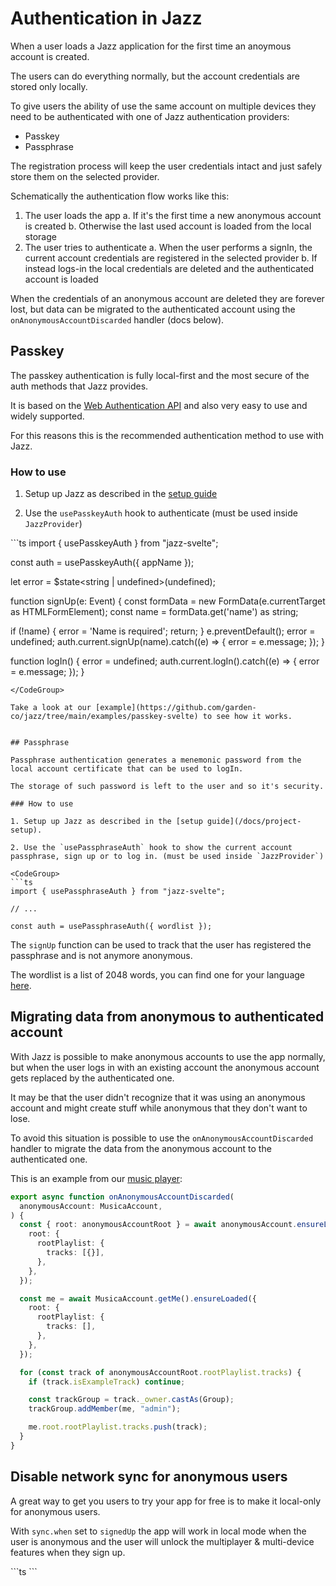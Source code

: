 

# Authentication in Jazz

When a user loads a Jazz application for the first time an anoymous account is created.

The users can do everything normally, but the account credentials are stored only locally.

To give users the ability of use the same account on multiple devices they need to be authenticated with
one of Jazz authentication providers:
- Passkey
- Passphrase

The registration process will keep the user credentials intact and just safely store them on the selected provider.

Schematically the authentication flow works like this:
1. The user loads the app
  a. If it's the first time a new anonymous account is created
  b. Otherwise the last used account is loaded from the local storage
2. The user tries to authenticate
  a. When the user performs a signIn, the current account credentials are registered in the selected provider
  b. If instead logs-in the local credentials are deleted and the authenticated account is loaded

When the credentials of an anonymous account are deleted they are forever lost, 
but data can be migrated to the authenticated account using the `onAnonymousAccountDiscarded` handler (docs below).

## Passkey

The passkey authentication is fully local-first and the most secure of the auth methods that Jazz provides.

It is based on the [Web Authentication API](https://developer.mozilla.org/en-US/docs/Web/API/Web_Authentication_API) and also very easy to use and widely supported.

For this reasons this is the recommended authentication method to use with Jazz.

### How to use

1. Setup up Jazz as described in the [setup guide](/docs/project-setup)

2. Use the `usePasskeyAuth` hook to authenticate (must be used inside `JazzProvider`)

<CodeGroup>
```ts
import { usePasskeyAuth } from "jazz-svelte";

const auth = usePasskeyAuth({ appName });

let error = $state<string | undefined>(undefined);

function signUp(e: Event) {
  const formData = new FormData(e.currentTarget as HTMLFormElement);
  const name = formData.get('name') as string;

  if (!name) {
    error = 'Name is required';
    return;
  }
  e.preventDefault();
  error = undefined;
  auth.current.signUp(name).catch((e) => {
    error = e.message;
  });
}

function logIn() {
  error = undefined;
  auth.current.logIn().catch((e) => {
    error = e.message;
  });
}
```
</CodeGroup>

Take a look at our [example](https://github.com/garden-co/jazz/tree/main/examples/passkey-svelte) to see how it works.


## Passphrase

Passphrase authentication generates a menemonic password from the local account certificate that can be used to logIn.

The storage of such password is left to the user and so it's security.

### How to use

1. Setup up Jazz as described in the [setup guide](/docs/project-setup).

2. Use the `usePassphraseAuth` hook to show the current account passphrase, sign up or to log in. (must be used inside `JazzProvider`)

<CodeGroup>
```ts
import { usePassphraseAuth } from "jazz-svelte";

// ...

const auth = usePassphraseAuth({ wordlist });
```
</CodeGroup>

The `signUp` function can be used to track that the user has registered the passphrase and is not anymore anonymous.

The wordlist is a list of 2048 words, you can find one for your language [here](https://github.com/bitcoinjs/bip39/tree/a7ecbfe2e60d0214ce17163d610cad9f7b23140c/src/wordlists).

## Migrating data from anonymous to authenticated account

With Jazz is possible to make anonymous accounts to use the app normally, but when the user logs in with an existing account the anonymous account gets replaced by the authenticated one.

It may be that the user didn't recognize that it was using an anonymous account and might create stuff while anonymous that they don't want to lose.

To avoid this situation is possible to use the `onAnonymousAccountDiscarded` handler to migrate the data from the anonymous account to the authenticated one.

This is an example from our [music player](https://github.com/garden-co/jazz/tree/main/examples/music-player):
<CodeGroup>
```ts
export async function onAnonymousAccountDiscarded(
  anonymousAccount: MusicaAccount,
) {
  const { root: anonymousAccountRoot } = await anonymousAccount.ensureLoaded({
    root: {
      rootPlaylist: {
        tracks: [{}],
      },
    },
  });

  const me = await MusicaAccount.getMe().ensureLoaded({
    root: {
      rootPlaylist: {
        tracks: [],
      },
    },
  });

  for (const track of anonymousAccountRoot.rootPlaylist.tracks) {
    if (track.isExampleTrack) continue;

    const trackGroup = track._owner.castAs(Group);
    trackGroup.addMember(me, "admin");

    me.root.rootPlaylist.tracks.push(track);
  }
}
```
</CodeGroup>

## Disable network sync for anonymous users

A great way to get you users to try your app for free is to make it local-only for anonymous users.

With `sync.when` set to `signedUp` the app will work in local mode when the user is anonymous and the user will unlock the multiplayer & multi-device features when they sign up.

<CodeGroup>
```ts
<JazzProvider
  sync={{
    peer: `wss://cloud.jazz.tools/?key=${apiKey}`,
     // This makes the app work in local mode when the user is anonymous
    when: "signedUp",
  }}
>
  <App />
</JazzProvider>
```
</CodeGroup>
